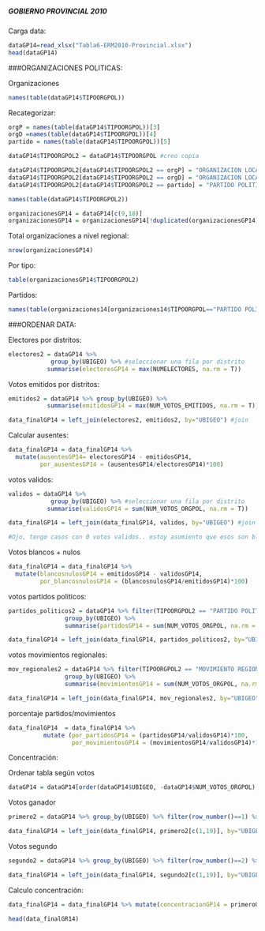 
##### GOBIERNO PROVINCIAL 2010

Carga data: 

```r
dataGP14=read_xlsx("Tabla6-ERM2010-Provincial.xlsx")
head(dataGP14)
```

###ORGANIZACIONES POLITICAS:

Organizaciones

```r
names(table(dataGP14$TIPOORGPOL))
```

Recategorizar:

```r
orgP = names(table(dataGP14$TIPOORGPOL))[3]  
orgD =names(table(dataGP14$TIPOORGPOL))[4] 
partido = names(table(dataGP14$TIPOORGPOL))[5]  

dataGP14$TIPOORGPOL2 = dataGP14$TIPOORGPOL #creo copia

dataGP14$TIPOORGPOL2[dataGP14$TIPOORGPOL2 == orgP] = "ORGANIZACION LOCAL"
dataGP14$TIPOORGPOL2[dataGP14$TIPOORGPOL2 == orgD] = "ORGANIZACION LOCAL"
dataGP14$TIPOORGPOL2[dataGP14$TIPOORGPOL2 == partido] = "PARTIDO POLITICO"
```

```r
names(table(dataGP14$TIPOORGPOL2))
```

```r
organizacionesGP14 = dataGP14[c(9,18)]
organizacionesGP14 = organizacionesGP14[!duplicated(organizacionesGP14),]
```

Total organizaciones a nivel regional:

```r
nrow(organizacionesGP14)
```

Por tipo:

```r
table(organizacionesGP14$TIPOORGPOL2)
```

Partidos:

```r
names(table(organizaciones14[organizaciones14$TIPOORGPOL=="PARTIDO POLITICO",]$TXORGPOL))
```

###ORDENAR DATA:

Electores por distritos:

```r
electores2 = dataGP14 %>% 
            group_by(UBIGEO) %>% #seleccionar una fila por distrito
           summarise(electoresGP14 = max(NUMELECTORES, na.rm = T)) 
```

Votos emitidos por distritos:

```r
emitidos2 = dataGP14 %>% group_by(UBIGEO) %>% 
           summarise(emitidosGP14 = max(NUM_VOTOS_EMITIDOS, na.rm = T)) 

data_finalGP14 = left_join(electores2, emitidos2, by="UBIGEO") #join
```

Calcular ausentes: 

```r
data_finalGP14 = data_finalGP14 %>% 
  mutate(ausentesGP14= electoresGP14 - emitidosGP14, 
         por_ausentesGP14 = (ausentesGP14/electoresGP14)*100)
```

votos validos:

```r
validos = dataGP14 %>% 
            group_by(UBIGEO) %>% #seleccionar una fila por distrito
           summarise(validosGP14 = sum(NUM_VOTOS_ORGPOL, na.rm = T)) 

data_finalGP14 = left_join(data_finalGP14, validos, by="UBIGEO") #join

#Ojo, tengo casos con 0 votos validos.. estoy asumiento que esos son blancos y nulos
```

Votos blancos + nulos

```r
data_finalGP14 = data_finalGP14 %>% 
  mutate(blancosnulosGP14 = emitidosGP14 - validosGP14, 
         por_blancosnulosGP14 = (blancosnulosGP14/emitidosGP14)*100)
```

votos partidos politicos:

```r
partidos_politicos2 = dataGP14 %>% filter(TIPOORGPOL2 == "PARTIDO POLITICO") %>%
                group_by(UBIGEO) %>% 
                summarise(partidosGP14 = sum(NUM_VOTOS_ORGPOL, na.rm = T)) 

data_finalGP14 = left_join(data_finalGP14, partidos_politicos2, by="UBIGEO") #join
```

votos movimientos regionales:

```r
mov_regionales2 = dataGP14 %>% filter(TIPOORGPOL2 == "MOVIMIENTO REGIONAL") %>%
                group_by(UBIGEO) %>% 
                summarise(movimientosGP14 = sum(NUM_VOTOS_ORGPOL, na.rm = T)) 

data_finalGP14 = left_join(data_finalGP14, mov_regionales2, by="UBIGEO") #join
```

porcentaje partidos/movimientos

```r
data_finalGP14  = data_finalGP14 %>% 
          mutate (por_partidosGP14 = (partidosGP14/validosGP14)*100,
                  por_movimientosGP14 = (movimientosGP14/validosGP14)*100) 
```

Concentración:

Ordenar tabla según votos

```r
dataGP14 = dataGP14[order(dataGP14$UBIGEO, -dataGP14$NUM_VOTOS_ORGPOL),] 
```

Votos ganador
```r
primero2 = dataGP14 %>% group_by(UBIGEO) %>% filter(row_number()==1) %>% mutate(primeroGP14=NUM_VOTOS_ORGPOL)

data_finalGP14 = left_join(data_finalGP14, primero2[c(1,19)], by="UBIGEO") #join 
```

Votos segundo
```r
segundo2 = dataGP14 %>% group_by(UBIGEO) %>% filter(row_number()==2) %>% mutate(segundoGP14=NUM_VOTOS_ORGPOL)

data_finalGP14 = left_join(data_finalGP14, segundo2[c(1,19)], by="UBIGEO") #join 
```

Calculo concentración:

```r
data_finalGP14 = data_finalGP14 %>% mutate(concentracionGP14 = primeroGP14/validosGP14 + segundoGP14/validosGP14)
```

```r
head(data_finalGR14)
```
